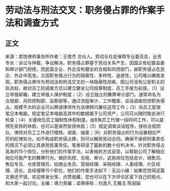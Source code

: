# 劳动法与刑法交叉：职务侵占罪的作案手法和调查方式
## 正文
来源：君悦律师事务所作者：王俊杰 合伙人，劳动与社会保障专业委员会，业务专长：诉讼与仲裁、争议解决。职务侵占罪基于劳动关系产生，因国企有纪委监委和审计部门把控，而民营企业、外企没有健全的合规和风控部门，故职务侵占在民企、外企中高发。又因职务侵占行为的隐蔽性、多样性、迷惑性，公司难以确凿发现。职务侵占罪作为劳动法和刑法交叉的一块隐蔽性顽疾，因公司没有公安机关的执法权，故对员工的调查方式以建立健全公司规章制度、员工手册为前提。（1）设立举报邮箱，建立举报人保护制度；（2）设立独立的舞弊审计部门，通常命名为合规部、风险控制部、监察部等，通过流程审计、工作稽查、谈话调查防控职务侵占，规模不大的企业可以聘请律师作为法律顾问兼任这项工作；（3）向员工配发笔记本电脑，规定笔记本电脑及其中的数据属于公司资产，公司可以随时取走进行检查；（4）关键岗位员工强制性休假制度，由B角员工代理一段时间工作，可以是预先安排的休假，也可以是突然安排休假；（5）规定调查谈话程序，授权合规团队、律师对员工工作进行稽核、调查、抽查；（6）对职务侵占的行为设置相应严厉的纪律处分，如不构成职务侵占罪，则可以解除劳动合同，确保不承担刑事责任的情况下必须让其承担民事责任。笔者研读了最新的数十份判决书，针对职务侵占高发的15个岗位，分析他们的作案手法，以表格的方式呈现，以帮助公司了解相应岗位可能产生的舞弊行为，做好风控、合规、审计。这些岗位包括会计、销售员、售后专员、仓库管理员、招商业务员、营销经理、采购经理、人事经理、片区经理、店长、总经理等15个职位，他们的作案手法如下：无讼小编：如果您觉得这篇文章还不错，欢迎转发分享、点赞收藏，您也可以在下方评论区留下自己的观点，和大家一起讨论。主编：靖力责编：梁萌审核：刘逸凡 王雅玉 陈丽娟